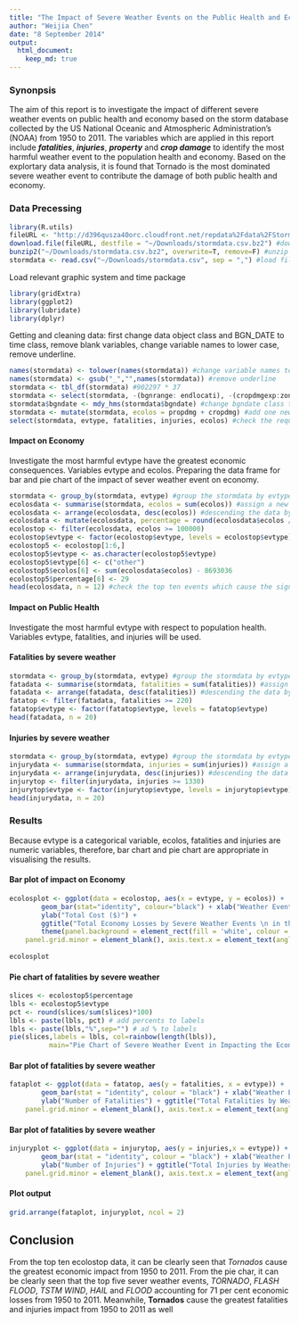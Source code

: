```yaml
---
title: "The Impact of Severe Weather Events on the Public Health and Economy in the US from 1950 to 2011"
author: "Weijia Chen"
date: "8 September 2014"
output: 
  html_document:
    keep_md: true
---
```


### Synonpsis

The aim of this report is to investigate the impact of different severe weather events on public health and economy based on the storm database collected by the US National Oceanic and Atmospheric Administration's (NOAA) from 1950 to 2011. The variables which are applied in this report include **_fatalities_**, **_injuries_**, **_property_** and **_crop damage_** to identify the most harmful weather event to the population health and economy. Based on the explortary data analysis, it is found that Tornado is the most dominated severe weather event to contribute the damage of both public health and economy.

### Data Precessing

```r
library(R.utils)
fileURL <- "http://d396qusza40orc.cloudfront.net/repdata%2Fdata%2FStormData.csv.bz2"
download.file(fileURL, destfile = "~/Downloads/stormdata.csv.bz2") #download the zip file
bunzip2("~/Downloads/stormdata.csv.bz2", overwrite=T, remove=F) #unzip the file
stormdata <- read.csv("~/Downloads/stormdata.csv", sep = ",") #load file and store it to stormdata object
```

Load relevant graphic system and time package
```r
library(gridExtra)
library(ggplot2)
library(lubridate)
library(dplyr)
```

Getting and cleaning data: first change data object class and BGN_DATE to time class, remove blank variables, change variable names to lower case, remove underline.

```r
names(stormdata) <- tolower(names(stormdata)) #change variable names to lower case
names(stormdata) <- gsub("_","",names(stormdata)) #remove underline
stormdata <- tbl_df(stormdata) #902297 * 37
stormdata <- select(stormdata, -(bgnrange: endlocati), -(cropdmgexp:zonenames), -remarks) #remove unused variable
stormdata$bgndate <- mdy_hms(stormdata$bgndate) #change bgndate class to date
stormdata <- mutate(stormdata, ecolos = propdmg + cropdmg) #add one new col named ecolos. It means economic losses. It equals to propdmg + cropdmg 58734 * 21
select(stormdata, evtype, fatalities, injuries, ecolos) #check the required four variables
```

#### Impact on Economy

Investigate the most harmful evtype have the greatest economic consequences. Variables evtype and ecolos. Preparing the data frame for bar and pie chart of the impact of sever weather event on economy.

```r
stormdata <- group_by(stormdata, evtype) #group the stormdata by evtype
ecolosdata <- summarise(stormdata, ecolos = sum(ecolos)) #assign a new object to sort evtype and ecolos data
ecolosdata <- arrange(ecolosdata, desc(ecolos)) #descending the data by ecolos
ecolosdata <- mutate(ecolosdata, percentage = round(ecolosdata$ecolos / sum(ecolosdata$ecolos) * 100, digits = 0))
ecolostop <- filter(ecolosdata, ecolos >= 100000)
ecolostop$evtype <- factor(ecolostop$evtype, levels = ecolostop$evtype)
ecolostop5 <- ecolostop[1:6,]
ecolostop5$evtype <- as.character(ecolostop5$evtype)
ecolostop5$evtype[6] <- c("other")
ecolostop5$ecolos[6] <- sum(ecolosdata$ecolos) - 8693036
ecolostop5$percentage[6] <- 29
head(ecolosdata, n = 12) #check the top ten events which cause the significant economic losses
```

#### Impact on Public Health

Investigate the most harmful evtype with respect to population health. Variables evtype, fatalities, and injuries will be used.

#### Fatalities by severe weather

```r
stormdata <- group_by(stormdata, evtype) #group the stormdata by evtype
fatadata <- summarise(stormdata, fatalities = sum(fatalities)) #assign a new object to sort evtype and fatalities data
fatadata <- arrange(fatadata, desc(fatalities)) #descending the data by fatalities
fatatop <- filter(fatadata, fatalities >= 220)
fatatop$evtype <- factor(fatatop$evtype, levels = fatatop$evtype)
head(fatadata, n = 20) 
```

#### Injuries by severe weather

```r
stormdata <- group_by(stormdata, evtype) #group the stormdata by evtype
injurydata <- summarise(stormdata, injuries = sum(injuries)) #assign a new object to sort evtype and injuries data
injurydata <- arrange(injurydata, desc(injuries)) #descending the data by injuries
injurytop <- filter(injurydata, injuries >= 1330)
injurytop$evtype <- factor(injurytop$evtype, levels = injurytop$evtype)
head(injurydata, n = 20) 
```


### Results

Because evtype is a categorical variable, ecolos, fatalities and injuries are numeric variables, therefore, bar chart and pie chart are appropriate in visualising the results. 

#### Bar plot of impact on Economy
```r
ecolosplot <- ggplot(data = ecolostop, aes(x = evtype, y = ecolos)) + 
        geom_bar(stat="identity", colour="black") + xlab("Weather Event") + 
        ylab("Total Cost ($)") +  
        ggtitle("Total Economy Losses by Severe Weather Events \n in the US from 1950 to 2011") + 
        theme(panel.background = element_rect(fill = 'white', colour = 'black'), panel.grid.major = element_blank(), 
    panel.grid.minor = element_blank(), axis.text.x = element_text(angle = 45,hjust = 1)) 
        
ecolosplot
```

#### Pie chart of fatalities by severe weather

```r
slices <- ecolostop5$percentage
lbls <- ecolostop5$evtype
pct <- round(slices/sum(slices)*100)
lbls <- paste(lbls, pct) # add percents to labels 
lbls <- paste(lbls,"%",sep="") # ad % to labels 
pie(slices,labels = lbls, col=rainbow(length(lbls)),
          main="Pie Chart of Severe Weather Event in Impacting the Economy Losses \n in the US from 1950 to 2011")
```


#### Bar plot of fatalities by severe weather

```r
fataplot <- ggplot(data = fatatop, aes(y = fatalities, x = evtype)) + 
        geom_bar(stat = "identity", colour = "black") + xlab("Weather Event") +
        ylab("Number of Fatalities") + ggtitle("Total Fatalities by Weather Event\n in the US from 1950 to 2011") + theme(panel.background = element_rect(fill = 'white', colour = 'black'), panel.grid.major = element_blank(), 
    panel.grid.minor = element_blank(), axis.text.x = element_text(angle = 45,hjust = 1))
```

#### Bar plot of fatalities by severe weather

```r
injuryplot <- ggplot(data = injurytop, aes(y = injuries,x = evtype)) + 
        geom_bar(stat = "identity", colour = "black") + xlab("Weather Event") +
        ylab("Number of Injuries") + ggtitle("Total Injuries by Weather Event\n in the US from 1950 to 2011") + theme(panel.background = element_rect(fill = 'white', colour = 'black'), panel.grid.major = element_blank(), 
    panel.grid.minor = element_blank(), axis.text.x = element_text(angle = 45,hjust = 1))
```

#### Plot output
```r
grid.arrange(fataplot, injuryplot, ncol = 2)
```


## Conclusion

From the top ten ecolostop data, it can be clearly seen that *Tornados* cause the greatest economic impact from 1950 to 2011. From the pie char, it can be clearly seen that the top five sever weather events, *TORNADO*, *FLASH FLOOD*, *TSTM WIND*, *HAIL* and *FLOOD* accounting for 71 per cent economic losses from 1950 to 2011. Meanwhile, **Tornados** cause the greatest fatalities and injuries impact from 1950 to 2011 as well


